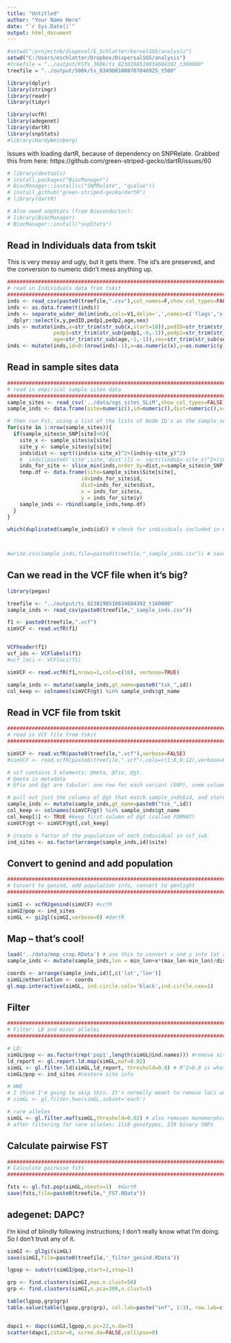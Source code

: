```yaml
---
title: "Untitled"
author: "Your Name Here"
date: "`r Sys.Date()`"
output: html_document
---
```


```r
#setwd("/projectnb/dispevol/E_Schlatter/kernelSGS/analysis")
setwd("C:/Users/eschlatter/Dropbox/DispersalSGS/analysis")
#treefile = "../output/FSTs_300k/ts_8238198510834684392_t300000"
treefile = "../output/500k/ts_8349801080707846925_t500"

library(dplyr)
library(stringr)
library(readr)
library(tidyr)

library(vcfR)
library(adegenet)
library(dartR)
library(snpStats)
#library(HardyWeinberg)
```

Issues with loading dartR, because of dependency on SNPRelate. Grabbed this from here: https://github.com/green-striped-gecko/dartR/issues/60
```r
# library(devtools)
# install.packages("BiocManager")
# BiocManager::install(c("SNPRelate", "qvalue"))
# install_github("green-striped-gecko/dartR")
# library(dartR)

# Also need snpStats (from Bioconductor):
# library(BiocManager)
# BiocManager::install("snpStats")
```

## Read in Individuals data from tskit
This is very messy and ugly, but it gets there. The id's are preserved, and the conversion to numeric didn't mess anything up.
```r
#############################################################################
# read in Individuals data from tskit
#############################################################################
inds <- read_csv(paste0(treefile,".csv"),col_names=F,show_col_types=FALSE)
inds <- as.data.frame(t(inds))
inds <- separate_wider_delim(inds,cols=V1,delim=',',names=c('flags','x','y','zero','parents','array','dtype','pedID','pedp1','pedp2','age','subpop','sex','flags2')) %>%
  dplyr::select(x,y,pedID,pedp1,pedp2,age,sex)
inds <- mutate(inds,x=str_trim(str_sub(x,start=18)),pedID=str_trim(str_sub(pedID,-8,-1)),
               pedp1=str_trim(str_sub(pedp1,-8,-1)),pedp2=str_trim(str_sub(pedp2,-8,-1)),
               age=str_trim(str_sub(age,-1,-1)),sex=str_trim(str_sub(sex,-1,-1)))
inds <- mutate(inds,id=0:(nrow(inds)-1),x=as.numeric(x),y=as.numeric(y),age=as.numeric(age))
```

## Read in sample sites data
```r
#############################################################################
# read in empirical sample sites data
#############################################################################
sample_sites <- read_csv('../data/sgs_sites_SLiM',show_col_types=FALSE)
sample_inds <- data.frame(site=numeric(),id=numeric(),dist=numeric(),x=numeric(),y=numeric()) # to store the sampled individuals

# then run Fst, using a list of the lists of Node ID's as the sample_sets
for(site in 1:nrow(sample_sites)){
  if(sample_sites$n_SNP[site]>0){
    site_x <- sample_sites$x[site]
    site_y <- sample_sites$y[site]
    inds$dist <- sqrt((inds$x-site_x)^2+(inds$y-site_y)^2)
    #  inds[[paste0('site',site,'dist')]] <- sqrt((inds$x-site_x)^2+(inds$y-site_y)^2)
    inds_for_site <- slice_min(inds,order_by=dist,n=sample_sites$n_SNP[site])
    temp.df <- data.frame(site=sample_sites$Site[site],
                        id=inds_for_site$id,
                        dist=inds_for_site$dist,
                        x = inds_for_site$x,
                        y = inds_for_site$y)
    sample_inds <- rbind(sample_inds,temp.df)  
  }
}

which(duplicated(sample_inds$id)) # check for individuals included in more than one sample; there are none



#write.csv(sample_inds,file=paste0(treefile,"_sample_inds.csv")) # save this for later reference of which individuals were sampled
```

## Can we read in the VCF file when it's big?

```r
library(pegas)
```

```r
treefile <- "../output/ts_8238198510834684392_t160000"
sample_inds <- read_csv(paste0(treefile,"_sample_inds.csv"))

f1 <- paste0(treefile,".vcf")
simVCF <- read.vcfR(f1)


VCFheader(f1)
vcf_ids <- VCFlabels(f1)
#vcf_loci <- VCFloci(f1)

simVCF <- read.vcfR(f1,nrows=1,cols=c(10), verbose=TRUE)

sample_inds <- mutate(sample_inds,gt_name=paste0("tsk_",id))
col_keep <- colnames(simVCF@gt) %in% sample_inds$gt_name
```



## Read in VCF file from tskit

```r
#############################################################################
# read in VCF file from tskit
#############################################################################

simVCF <- read.vcfR(paste0(treefile,".vcf"),verbose=FALSE)
#simVCF <- read.vcfR(paste0(treefile,".vcf"),cols=c(1:8,9:12),verbose=FALSE)

# vcf contains 3 elements: @meta, @fix, @gt.
# @meta is metadata
# @fix and @gt are tabular: one row for each variant (SNP), some columns of data about the variants (in @fix), and one column for each individual in the sample (in @gt).

# pull out just the columns of @gt that match sample_inds$id, and store them in vcf_sub@gt
sample_inds <- mutate(sample_inds,gt_name=paste0("tsk_",id))
col_keep <- colnames(simVCF@gt) %in% sample_inds$gt_name
col_keep[1] <- TRUE #keep first column of @gt (called FORMAT)
simVCF@gt <- simVCF@gt[,col_keep]

# create a factor of the population of each individual in vcf_sub
ind_sites <- as.factor(arrange(sample_inds,id)$site)
```

## Convert to genind and add population

```r
#############################################################################
# Convert to genind, add population info, convert to genlight
#############################################################################

simGI <- vcfR2genind(simVCF) #vcfR
simGI@pop <- ind_sites
simGL <- gi2gl(simGI,verbose=0) #dartR
```




## Map -- that's cool!
```r
load('../data/mmp_crop.RData') # use this to convert x and y into lat and lon
sample_inds <- mutate(sample_inds,lon = min_lon+x*(max_lon-min_lon)/dist_x, lat = min_lat+y*(max_lat-min_lat)/dist_y)

coords <- arrange(sample_inds,id)[,c('lat','lon')]
simGL@other$latlon <- coords
gl.map.interactive(simGL, ind.circle.cols='black',ind.circle.cex=1)
```


## Filter

```r
#############################################################################
# Filter: LD and minor alleles
#############################################################################

# LD:
simGL@pop <- as.factor(rep('pop1',length(simGL@ind.names))) #remove site info temporarily
ld_report <- gl.report.ld.map(simGL,maf=0.02)
simGL <- gl.filter.ld(simGL,ld_report, threshold=0.8) # R^2>0.8 is what was used in the paper. But they used PLINK, which does a sliding window thing...(?)
simGL@pop <- ind_sites #restore site info

# HWE
# I think I'm going to skip this. It's normally meant to remove loci under selection, and there is no selection in this simulation. Probably what it's actually doing is removing loci with signs of population subdivision, which I specifically don't want to do.
# simGL <- gl.filter.hwe(simGL,subset='each')

# rare alleles
simGL <- gl.filter.maf(simGL,threshold=0.02) # also removes monomorphic loci
# after filtering for rare alleles: 1118 genotypes, 219 binary SNPs
```


## Calculate pairwise FST

```r
#############################################################################
# Calculate pairwise fsts
#############################################################################

fsts <- gl.fst.pop(simGL,nboots=1)  #dartR
save(fsts,file=paste0(treefile,"_FST.RData"))
```


## adegenet: DAPC?
I'm kind of blindly following instructions; I don't really know what I'm doing. So I don't trust any of it.
```r

simGI <- gl2gi(simGL)
save(simGI,file=paste0(treefile,'_filter_genind.RData'))

lgpop <- substr(simGI@pop,start=1,stop=1)

grp <- find.clusters(simGI,max.n.clust=50)
grp <- find.clusters(simGI,n.pca=300,n.clust=3)

table(lgpop,grp$grp)
table.value(table(lgpop,grp$grp), col.lab=paste("inf", 1:3), row.lab=c('B','G','L','T'))


dapc1 <- dapc(simGI,lgpop,n.pc=22,n.da=3)
scatter(dapc1,cstar=0, scree.da=FALSE,cellipse=0)
```


